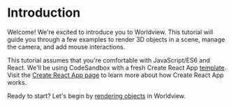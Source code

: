 # Introduction

Welcome! We're excited to introduce you to Worldview. This tutorial will guide you through a few examples to render 3D objects in a scene, manage the camera, and add mouse interactions.

This tutorial assumes that you're comfortable with JavaScript/ES6 and React. We'll be using CodeSandbox with a fresh Create React App [template](https://codesandbox.io/s/mox7yr508j). Visit the [Create React App page](https://facebook.github.io/create-react-app/) to learn more about how Create React App works.

Ready to start? Let's begin by [rendering objects](#/docs/tutorial/rendering-objects) in Worldview.
